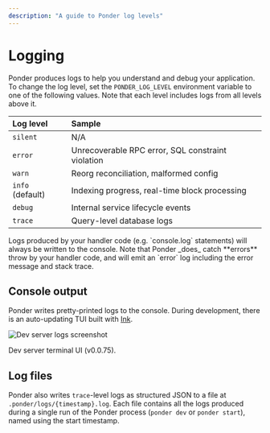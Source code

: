 ```yaml
---
description: "A guide to Ponder log levels"
---
```



# Logging

Ponder produces logs to help you understand and debug your application. To change the log level, set the `PONDER_LOG_LEVEL` environment variable to one of the following values. Note that each level includes logs from all levels above it.

| Log level        | Sample                                            |
| :--------------- | :------------------------------------------------ |
| `silent`         | N/A                                               |
| `error`          | Unrecoverable RPC error, SQL constraint violation |
| `warn`           | Reorg reconciliation, malformed config            |
| `info` (default) | Indexing progress, real-time block processing     |
| `debug`          | Internal service lifecycle events                 |
| `trace`          | Query-level database logs                         |

<Callout type="info">
  Logs produced by your handler code (e.g. `console.log` statements) will always
  be written to the console. Note that Ponder _does_ catch **errors** throw by
  your handler code, and will emit an `error` log including the error message
  and stack trace.
</Callout>

## Console output

Ponder writes pretty-printed logs to the console. During development, there is an auto-updating TUI built with [Ink](https://github.com/vadimdemedes/ink).

![Dev server logs screenshot](/logs.gif)

<div className="caption">Dev server terminal UI (v0.0.75).</div>

## Log files

Ponder also writes `trace`-level logs as structured JSON to a file at `.ponder/logs/{timestamp}.log`. Each file contains all the logs produced during a single run of the Ponder process (`ponder dev` or `ponder start`), named using the start timestamp.

